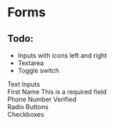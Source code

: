 
<a id="Forms"></a>

# Forms

## Todo:

<ul>
    <li>Inputs with icons left and right</li>
    <li>Textarea</li>
    <li>Toggle switch</li>
</ul>
<HeadingFive>Text Inputs</HeadingFive>
<Box
    display="grid"
    style={{
        gridTemplateColumns: '1fr 1fr 1fr 1fr',
        gridColumnGap: 16,
        gridRowGap: 16,
        alignItems: 'center',
    }}
>
    <TextInput placeholder="Default" />
    <TextInput borderColor="primary" placeholder="Active" />
    <TextInput borderColor="success" color="success" defaultValue="Success" />
    <TextInput borderColor="error" color="error" defaultValue="Error" />
    <TextInput borderColor="error" disabled />
    <TextInput borderRadius="large" placeholder="Large border radius" />
    <TextInput borderRadius="none" placeholder="No border radius" />
    <TextInput borderRadius="none" />   
    <div>
        <FormLabel htmlFor="textInput">First Name</FormLabel>
        <TextInput borderColor="error" name="textInput" my="4px" />
        <ValidationLabel>This is a required field</ValidationLabel>
    </div>
    <div>
        <FormLabel htmlFor="textInput2">Phone Number</FormLabel>
        <TextInput borderColor="success" name="textInput2" defaultValue="(015) 2323 2320" my="4px"/>
        <ValidationLabel color="success">Verified</ValidationLabel>
    </div>
</Box>
<Box
    display="grid"
    style={{
        gridTemplateColumns: '1fr 1fr 1fr 1fr',
        gridColumnGap: 16,
        gridRowGap: 16,
        alignItems: 'center',
        marginTop: 32,
    }}
>
    <div>
        <HeadingFive>Radio Buttons</HeadingFive>
        <StatefulRadioButtons />
    </div>
    <div>
        <HeadingFive>Checkboxes</HeadingFive>
        <Checkboxes />
    </div>
</Box>
